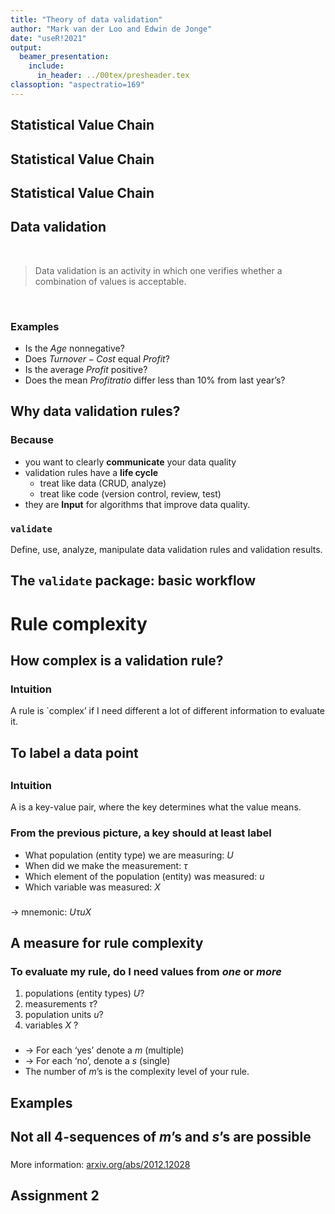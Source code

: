 ```yaml
---
title: "Theory of data validation"
author: "Mark van der Loo and Edwin de Jonge"
date: "useR!2021"
output: 
  beamer_presentation:
    include:
      in_header: ../00tex/presheader.tex
classoption: "aspectratio=169"
---
```


## Statistical Value Chain

\begin{center}
\includegraphics[height=0.35\textheight]{fig/valuechain}
\end{center}

## Statistical Value Chain

\begin{center}
\includegraphics[height=0.4\textheight]{fig/svc1}
\end{center}

## Statistical Value Chain

\begin{center}
\includegraphics[height=0.4\textheight]{fig/svc3}
\end{center}



## Data validation

$$
\;
$$

> Data validation is an activity in which one verifies whether a combination of values is acceptable.



$$
\;
$$

### Examples

- Is the $Age$ nonnegative?
- Does $Turnover - Cost$ equal $Profit$?
- Is the average $Profit$ positive?
- Does the mean $Profit ratio$ differ less than 10\% from last year's?


## Why data validation rules?

### Because

- you want to clearly **communicate** your data quality
- validation rules have a **life cycle** 
    - treat like data (CRUD, analyze)
    - treat like code (version control, review, test)
- they are **Input** for algorithms that improve data quality.


### `validate` 

Define, use, analyze, manipulate data validation rules and validation results.


## The `validate` package: basic workflow

\begin{center}
\includegraphics[height=0.5\textheight]{fig/overview}
\end{center}


# Rule complexity



## How complex is a validation rule?

### Intuition

A rule is `complex' if I need different a lot of different information 
to evaluate it.


## To label a data point

\begin{center}
\includegraphics[height=0.7\textheight]{fig/measurement}
\end{center}

## 

### Intuition

A \emph{data point} is a key-value pair, where the key determines what the 
value means.

### From the previous picture, a key should at least label

- What population (entity type) we are measuring: $U$
- When did we make the measurement: $\tau$
- Which element of the population (entity) was measured: $u$
- Which variable was measured: $X$

###
$\to$ mnemonic: $U\tau u X$
 

## A measure for rule complexity

### To evaluate my rule, do I need values from _one_ or _more_

1.  populations (entity types) $U$?
2.  measurements $\tau$?
3.  population units $u$?
4.  variables $X$ ?

###

- $\to$ For each 'yes' denote a $m$ (multiple)
- $\to$ For each 'no', denote a $s$ (single)
- The number of $m$'s is the complexity level of your rule.

## Examples
\begin{center}
\begin{tabular}{p{0.7\textwidth}p{0.05\textwidth}r}
\textbf{Rule} & \textbf{labels} & \textbf{level}\\
\hline
$Age >= 0$                 & $ssss$     & 0\\
\hline
$Turnover - Cost = Profit$ & $sssm$     & 1\\
\hline
$Mean(Profit) >= 10$       & $ssms$     & 1\\
\hline
$|Mean(Profit/Turnover)_t-Mean(Profit/Turnover)_{t-1}|<5$ & $smmm$ & 3\\
\hline
\end{tabular}
\end{center}

## Not all 4-sequences of $m$'s and $s$'s are possible

###

\begin{center}
\begin{tabular}{ccccc}
\multicolumn{5}{c}{Validation level}\\
\hline
0 & 1 & 2 & 3 & 4\\
\hline
ssss & sssm & ssmm & smmm & mmmm \\
     & ssms & smsm & msmm &      \\
     & smss & smms &      &      \\
\hline
\end{tabular}
\end{center}



###

More information: [arxiv.org/abs/2012.12028](https://arxiv.org/abs/2012.12028)


## Assignment 2

\begin{center}
\Huge
\texttt{pdf/assignment2.pdf}
\end{center}









